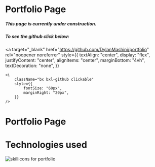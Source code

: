 # Portfolio Page

##### This page is currently under construction.

##### To see the github click below:
<a
	target="_blank"
	href="https://github.com/DylanMashini/portfolio"
	rel="noopener noreferrer"
	style={{
		textAlign: "center",
		display: "flex",
		justifyContent: "center",
		alignItems: "center",
		marginBottom: "4vh",
		textDecoration: "none",
	}}
>
	<i
		className="bx bxl-github clickable"
		style={{
			fontSize: "60px",
			marginRight: "20px",
		}}
	/>
</a>

# Portfolio Page

# Technologies used
<img src="https://skillicons.dev/icons?i=ts,next,react,md,figma" alt="skillicons for portfolio" />


